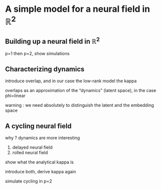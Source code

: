 # A simple model for a neural field in $\mathbb R^2$

## Building up a neural field in $\mathbb R^2$

p=1 then p=2, show simulations

## Characterizing dynamics

introduce overlap, and in our case the low-rank model the kappa

overlaps as an approximation of the "dynamics" (latent space), in the case phi=linear

warning : we need absolutely to distinguish the latent and the embedding space

## A cycling neural field

why ? dynamics are more interesting

1. delayed neural field
2. rolled neural field

show what the analytical kappa is

introduce both, derive kappa again

simulate cycling in p=2
